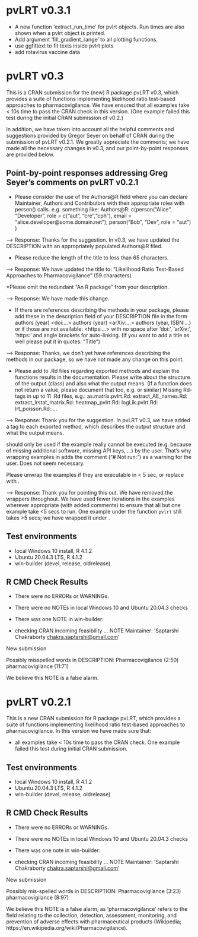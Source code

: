 # pvLRT v0.3.1

- A new function 'extract_run_time' for pvlrt objects. Run times are also shown when a pvlrt object is printed.
- Add argument 'fill_gradient_range' to all plotting functions.
- use ggfittext to fit texts inside pvlrt plots
- add rotavirus vaccine data

# pvLRT v0.3

This is a CRAN submission for the (new) R package pvLRT v0.3, which provides a suite of functions implementing likelihood ratio test-based approaches to pharmacovigilance. We have ensured that all examples take < 10s time to pass the CRAN check in this version. (One example failed this test during the initial CRAN submission of v0.2.) 

In addition, we have taken into account all the helpful comments and suggestions provided by Gregor Seyer on behalf of CRAN during the submission of pvLRT v0.2.1. We greatly appreciate the comments; we have made all the necessary changes in v0.3, and our point-by-point responses are provided below.

## Point-by-point responses addressing Greg Seyer's comments on pvLRT v0.2.1

* Please consider the use of the Authors@R field where you can declare
Maintainer, Authors and Contributors with their appropriate roles with
person() calls.
e.g. something like:
Authors@R: c(person("Alice", "Developer", role = c("aut", "cre","cph"),
                      email = "alice.developer@some.domain.net"),
               person("Bob", "Dev", role = "aut") )

--> Response: Thanks for the suggestion. In v0.3, we have updated the DESCRIPTION with an appropriately populated Authors@R filed.              


* Please reduce the length of the title to less than 65 characters.

--> Response: We have updated the title to: "Likelihood Ratio Test-Based Approaches to Pharmacovigilance" (59 characters)


*Please omit the redundant "An R package" from your description.

--> Response: We have made this change.


* If there are references describing the methods in your package, please
add these in the description field of your DESCRIPTION file in the form
authors (year) <doi:...>
authors (year) <arXiv:...>
authors (year, ISBN:...)
or if those are not available: <https:...>
with no space after 'doi:', 'arXiv:', 'https:' and angle brackets for
auto-linking.
(If you want to add a title as well please put it in quotes: "Title")

--> Response: Thanks, we don't yet have references describing the methods in our package, so we have not made any change on this point.  


* Please add \value to .Rd files regarding exported methods and explain
the functions results in the documentation. Please write about the
structure of the output (class) and also what the output means. (If a
function does not return a value, please document that too, e.g.
\value{No return value, called for side effects} or similar)
Missing Rd-tags in up to 11 .Rd files, e.g.:
      as.matrix.pvlrt.Rd: \value
      extract_AE_names.Rd: \value
      extract_lrstat_matrix.Rd: \value
      heatmap_pvlrt.Rd: \value
      logLik.pvlrt.Rd: \value
      lrt_poisson.Rd: \value
      ...
      
--> Response: Thank you for the suggestion. In pvLRT v0.3, we have added 
a \value tag to each exported method, which describes the output structure and what the output means.  
      

\dontrun{} should only be used if the example really cannot be executed
(e.g. because of missing additional software, missing API keys, ...) by
the user. That's why wrapping examples in \dontrun{} adds the comment
("# Not run:") as a warning for the user.
Does not seem necessary.

Please unwrap the examples if they are executable in < 5 sec, or replace
\dontrun{} with \donttest{}.

--> Response: Thank you for pointing this out. We have removed the \dontrun{} wrappers throughout. We have used fewer iterations in the examples wherever appropriate (with added comments) to ensure that all but one example take <5 secs to run. One example under the function `pvlrt` still takes >5 secs; we have wrapped it under \donttest{}.    


## Test environments

* local Windows 10 install, R 4.1.2
* Ubuntu 20.04.3 LTS, R 4.1.2
* win-builder (devel, release, oldrelease)


## R CMD Check Results

- There were no ERRORs or WARNINGs.
- There were no NOTEs in local Windows 10 and Ubuntu 20.04.3 checks
- There was one NOTE in win-builder: 

* checking CRAN incoming feasibility ... NOTE
Maintainer: 'Saptarshi Chakraborty <chakra.saptarshi@gmail.com>'

New submission

Possibly misspelled words in DESCRIPTION:
  Pharmacovigilance (2:50)
  pharmacovigilance (11:71)

We believe this NOTE is a false alarm. 








# pvLRT v0.2.1

This is a new CRAN submission for R package pvLRT, which provides a suite of functions implementing likelihood ratio test-based approaches to pharmacovigilance. In this version we have made sure that:

* all examples take < 10s time to pass the CRAN check. One example failed this test during initial CRAN submission.


## Test environments

* local Windows 10 install, R 4.1.2
* Ubuntu 20.04.3 LTS, R 4.1.2
* win-builder (devel, release, oldrelease)

## R CMD Check Results

- There were no ERRORs or WARNINGs.
- There were no NOTEs in local Windows 10 and Ubuntu 20.04.3 checks
- There was one note in win-builder: 

* checking CRAN incoming feasibility ... NOTE
Maintainer: 'Saptarshi Chakraborty <chakra.saptarshi@gmail.com>'

New submission

Possibly mis-spelled words in DESCRIPTION:
  Pharmacovigilance (3:23)
  pharmacovigilance (8:97)

We believe this NOTE is a false alarm, as 'pharmacovigilance' refers to the field relating to the collection, detection, assessment, monitoring, and prevention of adverse effects with pharmaceutical products (Wikipedia; https://en.wikipedia.org/wiki/Pharmacovigilance). 
